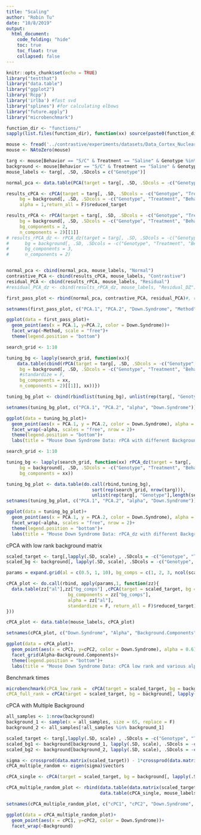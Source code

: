 ---
title: "Scaling"
author: "Robin Tu"
date: "10/8/2019"
output:
  html_document: 
    code_folding: "hide"
    toc: true
    toc_float: true
    collapsed: false
---

```{r setup, include=FALSE}
knitr::opts_chunk$set(echo = TRUE)
library("testthat")
library("data.table")
library("ggplot2")
library('Rcpp')
library('irlba') #fast svd
library("splines") #for calculating elbows
library("future.apply")
library("microbenchmark")

function_dir <- "functions/"
sapply(list.files(function_dir), function(xx) source(paste0(function_dir, xx)))
```

```{r}
mouse <- fread('../contrastive/experiments/datasets/Data_Cortex_Nuclear.csv')
mouse <- NAtoZero(mouse)

targ <- mouse[Behavior == "S/C" & Treatment == "Saline" & Genotype %in% c("Control", "Ts65Dn"), .SD, .SDcols = -c("MouseID","class")]
background <- mouse[Behavior == "S/C" & Treatment == "Saline" & Genotype == "Ts65Dn", .SD, .SDcols = -c("MouseID","class")]
mouse_labels <- targ[, .SD, .SDcols = c("Genotype")]

normal_pca <- data.table(PCA(target = targ[, .SD, .SDcols = -c("Genotype", "Treatment", "Behavior")], n_components = 2)[[1]])

results_cPCA <- cPCA(target = targ[, .SD, .SDcols = -c("Genotype", "Treatment", "Behavior")],
     bg = background[, .SD, .SDcols = -c("Genotype", "Treatment", "Behavior")], n_components = 2,
     alpha = 1,return_all = F)$reduced_target

results_rPCA <- rPCA(target = targ[, .SD, .SDcols = -c("Genotype", "Treatment", "Behavior")],
     bg = background[, .SD, .SDcols = -c("Genotype", "Treatment", "Behavior")],
     bg_components = 2,
     n_components = 2)[[1]]
# results_rPCA_dz <- rPCA_dz(target = targ[, .SD, .SDcols = -c("Genotype", "Treatment", "Behavior")],
#      bg = background[, .SD, .SDcols = -c("Genotype", "Treatment", "Behavior")],
#      bg_components = 3,
#      n_components = 2)


normal_pca <- cbind(normal_pca, mouse_labels, "Normal")
contrastive_PCA <- cbind(results_cPCA, mouse_labels, "Contrastive")
residual_PCA <- cbind(results_rPCA, mouse_labels, "Residual")
#residual_PCA_dz <- cbind(results_rPCA_dz, mouse_labels, "Residual_DZ")

first_pass_plot <- rbind(normal_pca, contrastive_PCA, residual_PCA)#, residual_PCA_dz)

setnames(first_pass_plot, c("PCA.1", "PCA.2", "Down.Syndrome", "Method"))

ggplot(data = first_pass_plot)+
  geom_point(aes(x = PCA.1, y=PCA.2, color = Down.Syndrome))+
  facet_wrap(~Method, scale = "free")+
  theme(legend.position = "bottom")

```

```{R}
search_grid <- 1:10

tuning_bg <- lapply(search_grid, function(xx){
    data.table(cbind(rPCA(target = targ[, .SD, .SDcols = -c("Genotype", "Treatment", "Behavior")],
     bg = background[, .SD, .SDcols = -c("Genotype", "Treatment", "Behavior")],
     #standardize = F,
     bg_components = xx,
     n_components = 2)[[1]], xx))})

tuning_bg_plot <- cbind(rbindlist(tuning_bg), unlist(rep(targ[, "Genotype"],length(search_grid))))

setnames(tuning_bg_plot, c("PCA.1", "PCA.2", "alpha", "Down.Syndrome"))

ggplot(data = tuning_bg_plot)+
  geom_point(aes(x = PCA.1, y = PCA.2, color = Down.Syndrome), alpha = 0.6)+
  facet_wrap(~alpha, scales = "free", nrow = 2)+
  theme(legend.position = "bottom")+
  labs(title = "Mouse Down Syndrome Data: rPCA with different Background Components")
```


```{R, eval = F, include = F}
search_grid <- 1:10

tuning_bg <- lapply(search_grid, function(xx) rPCA_dz(target = targ[, .SD, .SDcols = -c("Genotype", "Treatment", "Behavior")],
     bg = background[, .SD, .SDcols = -c("Genotype", "Treatment", "Behavior")],
     bg_components = xx))

tuning_bg_plot <- data.table(do.call(rbind,tuning_bg),
                                sort(rep(search_grid, nrow(targ))),
                                unlist(rep(targ[, "Genotype"],length(search_grid))))
setnames(tuning_bg_plot, c("PCA.1", "PCA.2", "alpha", "Down.Syndrome"))

ggplot(data = tuning_bg_plot)+
  geom_point(aes(x = PCA.1, y = PCA.2, color = Down.Syndrome), alpha = 0.6)+
  facet_wrap(~alpha, scales = "free", nrow = 2)+
  theme(legend.position = "bottom")+
  labs(title = "Mouse Down Syndrome Data: rPCA_dz with different Background Components")
```

cPCA with low rank background matrix

```{R}
scaled_target <- targ[,lapply(.SD, scale) , .SDcols = -c("Genotype", "Treatment", "Behavior")] 
scaled_bg <- background[, lapply(.SD, scale), .SDcols = -c("Genotype", "Treatment", "Behavior")] 

params = expand.grid(al = c(0.5, 1, 10), bg_comps = c(1, 2, 3, ncol(scaled_bg)))

cPCA_plot <- do.call(rbind, apply(params,1, function(zz){
  data.table(zz["al"],zz["bg_comps"] ,cPCA(target = scaled_target, bg = background[, lapply(.SD, scale), .SDcols = -c("Genotype", "Treatment", "Behavior")], n_components = 2,
                       bg_components = zz["bg_comps"],
                       alpha = zz["al"], 
                       standardize = F, return_all = F)$reduced_target)
}))

cPCA_plot <- data.table(mouse_labels, cPCA_plot)

setnames(cPCA_plot, c("Down.Syndrome", "Alpha", "Background.Components", "cPC1", "cPC2"))

ggplot(data = cPCA_plot)+
  geom_point(aes(x = cPC1, y=cPC2, color = Down.Syndrome), alpha = 0.6)+
  facet_grid(Alpha~Background.Components)+
  theme(legend.position = "bottom")+
  labs(title = "Mouse Down Syndrome Data: cPCA low rank and various alpha")


```

Benchmark times
```{R}
microbenchmark(cPCA_low_rank =  cPCA(target = scaled_target, bg = background[, lapply(.SD, scale), .SDcols = -c("Genotype", "Treatment", "Behavior")], n_components = 2, bg_components = 3, alpha = 1, standardize = F, return_all = F)$reduced_target,
cPCA_full_rank = cPCA(target = scaled_target, bg = background[, lapply(.SD, scale), .SDcols = -c("Genotype", "Treatment", "Behavior")], n_components = 2, alpha = 1, standardize = F, return_all = F)$reduced_target)
```


cPCA with Multiple Background

```{R, eval = F}
all_samples <- 1:nrow(background)
background_1 <- sample(x = all_samples, size = 65, replace = F)
background_2 <- all_samples[!all_samples %in% background_1]

scaled_target <- targ[,lapply(.SD, scale) , .SDcols = -c("Genotype", "Treatment", "Behavior")] 
scaled_bg1 <- background[background_1, lapply(.SD, scale), .SDcols = -c("Genotype", "Treatment", "Behavior")] 
scaled_bg2 <- background[background_2, lapply(.SD, scale), .SDcols = -c("Genotype", "Treatment", "Behavior")]

sigma <- crossprod(data.matrix(scaled_target)) - 1*crossprod(data.matrix(scaled_bg1)) - 1*crossprod(data.matrix(scaled_bg2))
cPCA_multiple_random <- eigen(sigma)$vectors

cPCA_single <- cPCA(target = scaled_target, bg = background[, lapply(.SD, scale), .SDcols = -c("Genotype", "Treatment", "Behavior")], n_components = 2, alpha = 1, standardize = F, return_all = F)$reduced_target

cPCA_multiple_random_plot <- rbind(data.table(data.matrix(scaled_target) %*% cPCA_multiple_random[, 1:2], mouse_labels, "Split"),
                                   data.table(cPCA_single, mouse_labels, "Not Split"))

setnames(cPCA_multiple_random_plot, c("cPC1", "cPC2", "Down.Syndrome", "Background"))

ggplot(data = cPCA_multiple_random_plot)+
  geom_point(aes(x = cPC1, y=cPC2, color = Down.Syndrome))+
  facet_wrap(~Background)
```
